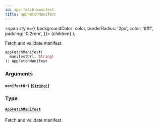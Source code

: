 ```yaml
---
id: app-fetch-manifest
title: appFetchManifest
---
```


<span
style={{
      backgroundColor: color,
      borderRadius: '2px',
      color: '#fff',
      padding: '0.2rem',
    }}>
{children}
</span>
);

Fetch and validate manifest.

```graphql
appFetchManifest(
  manifestUrl: String!
): AppFetchManifest

```

### Arguments

#### `manifestUrl` ([`String!`](/api-reference/scalars/string.mdx))

### Type

#### [`AppFetchManifest`](/api-reference/objects/app-fetch-manifest.mdx)

Fetch and validate manifest.
